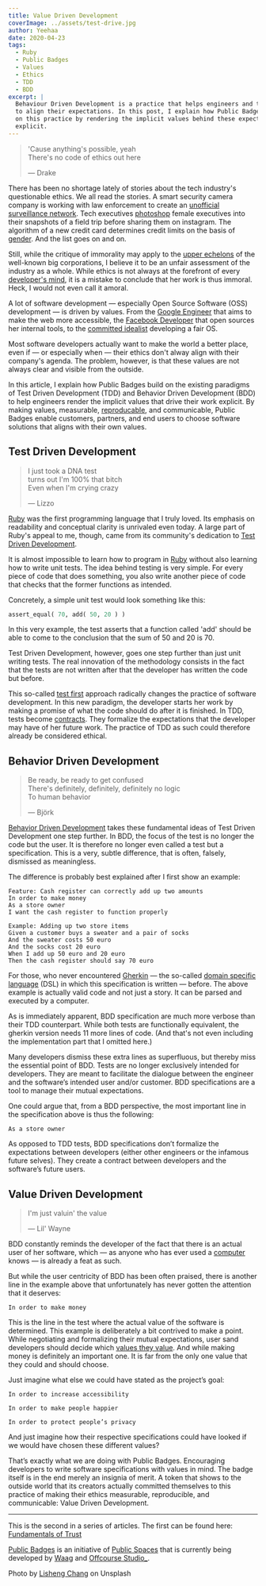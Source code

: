 ```yaml
---
title: Value Driven Development
coverImage: ../assets/test-drive.jpg
author: Yeehaa
date: 2020-04-23
tags: 
  - Ruby
  - Public Badges
  - Values
  - Ethics
  - TDD
  - BDD
excerpt: | 
  Behaviour Driven Development is a practice that helps engineers and their users
  to align their expectations. In this post, I explain how Public Badges build
  on this practice by rendering the implicit values behind these expectations
  explicit.
---
```

> 'Cause anything's possible, yeah   
> There's no code of ethics out here
>
> &mdash; Drake

There has been no shortage lately of stories about the tech industry's
questionable ethics. We all read the stories. A smart security camera company is
working with law enforcement to create an [unofficial surveillance
network](https://www.vox.com/2019/9/5/20849846/amazon-ring-explainer-video-doorbell-hacks). Tech executives [photoshop](https://www.buzzfeednews.com/article/ryanmac/tech-titans-women-fake-photoshop-cucinelli-gq)
female executives into their snapshots of a field trip before sharing them on
instagram. The algorithm of a new credit card determines credit limits on the
basis of [gender](https://www.nytimes.com/2019/11/10/business/Apple-credit-card-investigation.html). And the list goes on and on.

Still, while the critique of immorality may apply to the [upper
echelons](https://www.youtube.com/watch?v=X4MSlFq8bNI) of the well-known big
corporations, I believe it to be an unfair assessment of the industry as a
whole. While ethics is not always at the forefront of every [developer's
mind](https://www.quora.com/Why-are-some-programmers-obsessed-with-cats), it is
a mistake to conclude that her work is thus immoral. Heck, I would not even call
it amoral. 

A lot of software development &mdash; especially Open Source Software (OSS)
development &mdash; is driven by values. From the [Google
Engineer](https://twitter.com/sundress?lang=en) that aims to make the web more
accessible, the [Facebook Developer](https://twitter.com/sebmck) that open
sources her internal tools, to the [committed
idealist](https://twitter.com/start_loving_it?lang=en) developing a fair OS. 

Most software developers actually want to make the world a better place, even if
&mdash; or especially when &mdash; their ethics don't alway align with their
company's agenda. The problem, however, is that these values are not always clear and visible from the outside.

In this article, I explain how Public Badges build on the existing paradigms of
Test Driven Development (TDD) and Behavior Driven Development (BDD) to help
engineers render the implicit values that drive their work explicit. By making
values, measurable, [reproducable](https://www.youtube.com/watch?v=xVwoN2aLvL0),
and communicable, Public Badges enable customers, partners, and end users to
choose software solutions that aligns with their own values. 


## Test Driven Development

> I just took a DNA test   
> turns out I'm 100% that bitch   
> Even when I'm crying crazy   
>
> &mdash; Lizzo

[Ruby](https://en.wikipedia.org/wiki/Yukihiro_Matsumoto) was the first
programming language that I truly loved. Its emphasis on readability and
conceptual clarity is unrivaled even today. A large part of Ruby's appeal to me,
though, came from its community's dedication to [Test Driven
Development](https://www.freecodecamp.org/news/test-driven-development-what-it-is-and-what-it-is-not-41fa6bca02a2/).

It is almost impossible to learn how to program in
[Ruby](https://genius.com/Kenny-rogers-and-the-first-edition-ruby-dont-take-your-love-to-town-lyrics)
without also learning how to write unit tests. The idea behind testing is very
simple. For every piece of code that does something, you also write another
piece of code that checks that the former functions as intended.

Concretely, a simple unit test would look something like this:

```ruby
assert_equal( 70, add( 50, 20 ) )
```

In this very example, the test asserts that a function called 'add' should be
able to come to the conclusion that the sum of 50 and 20 is 70.

Test Driven Development, however, goes one step further than just unit writing
tests. The real innovation of the methodology consists in the fact that the
tests are not written after that the developer has written the code but before.

This so-called [test
first](https://medium.com/@fagnerbrack/code-review-and-test-driven-development-4c19b69b5761)
approach radically changes the practice of software development. In this new
paradigm, the developer starts her work by making a promise of what the code
should do after it is finished. In TDD, tests become
[contracts](https://www.lawtechnologytoday.org/2020/03/how-smart-contracts-are-changing-legal-contracts/).
They formalize the expectations that the developer may have of her future work.
The practice of TDD as such could therefore already be considered ethical.


## Behavior Driven Development

> Be ready, be ready to get confused   
> There's definitely, definitely, definitely no logic   
> To human behavior    
>
> &mdash; Björk

[Behavior Driven Development](https://inviqa.com/blog/bdd-guide) takes these
fundamental ideas of Test Driven Development one step further. In BDD, the focus
of the test is no longer the code but the user. It is therefore no longer even
called a test but a specification.  This is a very, subtle difference, that is
often, falsely, dismissed as meaningless.

The difference is probably best explained after I first show an example:

```gherkin
Feature: Cash register can correctly add up two amounts     
In order to make money 
As a store owner      
I want the cash register to function properly      

Example: Adding up two store items
Given a customer buys a sweater and a pair of socks    
And the sweater costs 50 euro
And the socks cost 20 euro   
When I add up 50 euro and 20 euro  
Then the cash register should say 70 euro
```

For those, who never encountered
[Gherkin](https://food.ndtv.com/food-drinks/what-is-a-gherkin-is-it-different-from-a-pickled-cucumber-1620893)
&mdash; the so-called [domain specific
language](https://martinfowler.com/books/dsl.html) (DSL) in which this
specification is written &mdash; before. The above example is actually valid
code and not just a story. It can be parsed and executed by a computer. 

As is immediately apparent, BDD specification are much more verbose than
their TDD counterpart. While both tests are functionally equivalent, the gherkin
version needs 11 more lines of code. (And that's not even including the
implementation part that I omitted here.)

Many developers dismiss these extra lines as superfluous, but thereby miss the
essential point of BDD. Tests are no longer exclusively intended for developers.
They are meant to facilitate the dialogue between the engineer and the
software’s intended user and/or customer. BDD specifications are a tool to manage
their mutual expectations.

One could argue that, from a BDD perspective, the most important line in the
specification above is thus the following:

```gherkin
As a store owner
```

As opposed to TDD tests, BDD specifications don’t formalize the expectations
between developers (either other engineers or the infamous future selves). They
create a contract between developers and the software’s future users. 


## Value Driven Development

> I'm just valuin' the value   
> 
> &mdash; Lil' Wayne

BDD constantly reminds the developer of the fact that there is an actual user of
her software, which &mdash; as anyone who has ever used a [computer](https://uxplanet.org/bad-ux-roundup-12-its-called-human-computer-interaction-for-a-reason-fe62cd96a192) knows &mdash; is already a feat as such.

But while the user centricity of BDD has been often praised, there is another
line in the example above that unfortunately has never gotten the attention that
it deserves:
  
```gherkin
In order to make money   
```

This is the line in the test where the actual value of the software is
determined. This example is deliberately a bit contrived to make a point. While
negotiating and formalizing their mutual expectations, user sand developers
should decide which [values they
value](https://thinkers50.com/blog/value-of-values/).  And while making money is
definitely an important one. It is far from the only one value that they could
and should choose. 

Just imagine what else we could have stated as the project’s goal:

```gherkin
In order to increase accessibility  
```

```gherkin
In order to make people happier    
```

```gherkin
In order to protect people’s privacy     
```

And just imagine how their respective specifications could have looked if
we would have chosen these different values? 

That’s exactly what we are doing with Public Badges. Encouraging developers to
write software specifications with values in mind. The badge itself is in the
end merely an insignia of merit. A token that shows to the outside world that
its creators actually committed themselves to this practice of making their
ethics measurable, reproducible, and communicable: Value Driven Development.

---
This is the second in a series of articles. The first can be found here:
[Fundamentals of Trust](../fundamentals-of-trust)

[Public Badges](https://github.com/OffCourse/public-badges) is an initiative of
[Public Spaces](https://publicspaces.net) that is currently being developed by
[Waag](https://waag.org) and [Offcourse Studio_](https://offcourse-studio.com).

Photo by [Lisheng Chang](https://unsplash.com/@changlisheng?utm_source=unsplash&utm_medium=referral&utm_content=creditCopyText) on Unsplash
